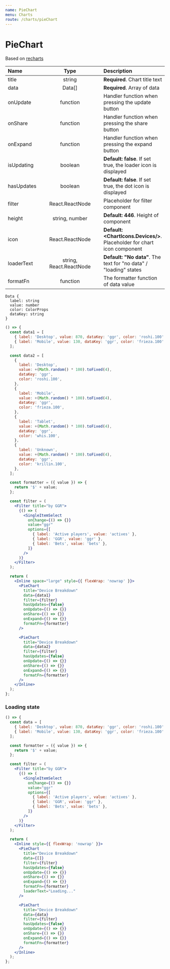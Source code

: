 ```yaml
---
name: PieChart
menu: Charts
route: /charts/pieChart
---
```


# PieChart

Based on [recharts](https://github.com/recharts/recharts)

| Name       | &nbsp;&nbsp; |          Type           | &nbsp;&nbsp; | Description                                                                    |
| :--------- | ------------ | :---------------------: | ------------ | :----------------------------------------------------------------------------- |
| title      |              |         string          |              | **Required**. Chart title text                                                 |
| data       |              |         Data[]          |              | **Required**. Array of data                                                    |
| onUpdate   |              |        function         |              | Handler function when pressing the update button                               |
| onShare    |              |        function         |              | Handler function when pressing the share button                                |
| onExpand   |              |        function         |              | Handler function when pressing the expand button                               |
| isUpdating |              |         boolean         |              | **Default: false**. If set true, the loader icon is displayed                  |
| hasUpdates |              |         boolean         |              | **Default: false**. If set true, the dot icon is displayed                     |
| filter     |              |     React.ReactNode     |              | Placeholder for filter component                                               |
| height     |              |     string, number      |              | **Default: 446**. Height of component                                          |
| icon       |              |     React.ReactNode     |              | **Default: &lt;ChartIcons.Devices/&gt;**. Placeholder for chart icon component |
| loaderText |              | string, React.ReactNode |              | **Default: "No data"**. The text for "no data" / "loading" states              |
| formatFn   |              |        function         |              | The formatter function of data value                                           |

```
Data {
  label: string
  value: number
  color: ColorProps
  dataKey: string
}
```

```jsx react-live
() => {
  const data1 = [
    { label: 'Desktop', value: 870, dataKey: 'ggr', color: 'roshi.100' },
    { label: 'Mobile', value: 130, dataKey: 'ggr', color: 'frieza.100' },
  ];

  const data2 = [
    {
      label: 'Desktop',
      value: +(Math.random() * 100).toFixed(4),
      dataKey: 'ggr',
      color: 'roshi.100',
    },
    {
      label: 'Mobile',
      value: +(Math.random() * 100).toFixed(4),
      dataKey: 'ggr',
      color: 'frieza.100',
    },
    {
      label: 'Tablet',
      value: +(Math.random() * 100).toFixed(4),
      dataKey: 'ggr',
      color: 'whis.100',
    },
    {
      label: 'Unknown',
      value: +(Math.random() * 100).toFixed(4),
      dataKey: 'ggr',
      color: 'krillin.100',
    },
  ];

  const formatter = ({ value }) => {
    return '$' + value;
  };

  const filter = (
    <Filter title="by GGR">
      {() => (
        <SingleItemSelect
          onChange={() => {}}
          value="ggr"
          options={[
            { label: 'Active players', value: 'actives' },
            { label: 'GGR', value: 'ggr' },
            { label: 'Bets', value: 'bets' },
          ]}
        />
      )}
    </Filter>
  );

  return (
    <Inline space="large" style={{ flexWrap: 'nowrap' }}>
      <PieChart
        title="Device Breakdown"
        data={data1}
        filter={filter}
        hasUpdates={false}
        onUpdate={() => {}}
        onShare={() => {}}
        onExpand={() => {}}
        formatFn={formatter}
      />

      <PieChart
        title="Device Breakdown"
        data={data2}
        filter={filter}
        hasUpdates={false}
        onUpdate={() => {}}
        onShare={() => {}}
        onExpand={() => {}}
        formatFn={formatter}
      />
    </Inline>
  );
};
```

### Loading state

```jsx react-live
() => {
  const data = [
    { label: 'Desktop', value: 870, dataKey: 'ggr', color: 'roshi.100' },
    { label: 'Mobile', value: 130, dataKey: 'ggr', color: 'frieza.100' },
  ];

  const formatter = ({ value }) => {
    return '$' + value;
  };

  const filter = (
    <Filter title="by GGR">
      {() => (
        <SingleItemSelect
          onChange={() => {}}
          value="ggr"
          options={[
            { label: 'Active players', value: 'actives' },
            { label: 'GGR', value: 'ggr' },
            { label: 'Bets', value: 'bets' },
          ]}
        />
      )}
    </Filter>
  );

  return (
    <Inline style={{ flexWrap: 'nowrap' }}>
      <PieChart
        title="Device Breakdown"
        data={[]}
        filter={filter}
        hasUpdates={false}
        onUpdate={() => {}}
        onShare={() => {}}
        onExpand={() => {}}
        formatFn={formatter}
        loaderText="Loading..."
      />

      <PieChart
        title="Device Breakdown"
        data={data}
        filter={filter}
        hasUpdates={false}
        onUpdate={() => {}}
        onShare={() => {}}
        onExpand={() => {}}
        formatFn={formatter}
      />
    </Inline>
  );
};
```
